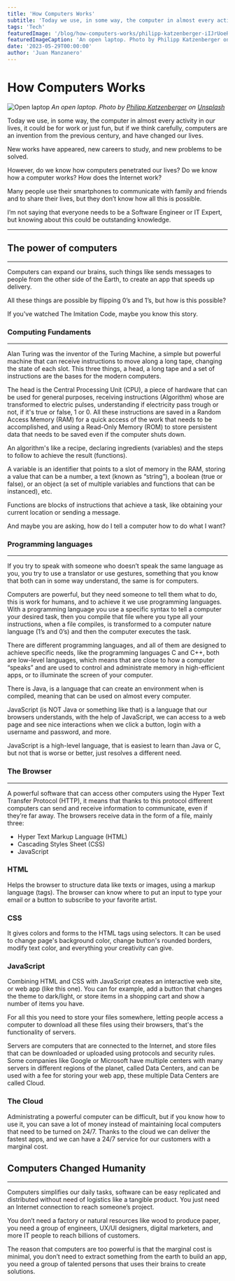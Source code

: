 ```yaml
---
title: 'How Computers Works'
subtitle: 'Today we use, in some way, the computer in almost every activity in our lives, being indispensable.'
tags: 'Tech'
featuredImage: '/blog/how-computers-works/philipp-katzenberger-iIJrUoeRoCQ-unsplash.jpg'
featuredImageCaption: 'An open laptop. Photo by Philipp Katzenberger on Unsplash'
date: '2023-05-29T00:00:00'
author: 'Juan Manzanero'
---
```


# How Computers Works

![Open laptop](/blog/how-computers-works/philipp-katzenberger-iIJrUoeRoCQ-unsplash.jpg)
_An open laptop. Photo by [Philipp Katzenberger](https://unsplash.com/@fantasyflip?utm_source=unsplash&utm_medium=referral&utm_content=creditCopyText') on [Unsplash](https://unsplash.com/photos/iIJrUoeRoCQ?utm_source=unsplash&utm_medium=referral&utm_content=creditCopyText)_

<PostData date='May 29, 2023' author='Juan Manzanero' />

Today we use, in some way, the computer in almost every activity in our lives, it could be for work or just fun, but if we think carefully, computers are an invention from the previous century, and have changed our lives.

New works have appeared, new careers to study, and new problems to be solved.

However, do we know how computers penetrated our lives? Do we know how a computer works? How does the Internet work?

Many people use their smartphones to communicate with family and friends and to share their lives, but they don’t know how all this is possible.

I’m not saying that everyone needs to be a Software Engineer or IT Expert, but knowing about this could be outstanding knowledge.

---

## The power of computers

---

Computers can expand our brains, such things like sends messages to people from the other side of the Earth, to create an app that speeds up delivery.

All these things are possible by flipping 0’s and 1’s, but how is this possible?

If you've watched The Imitation Code, maybe you know this story.

### Computing Fundaments

---

Alan Turing was the inventor of the Turing Machine, a simple but powerful machine that can receive instructions to move along a long tape, changing the state of each slot. This three things, a head, a long tape and a set of instructions are the bases for the modern computers.

The head is the Central Processing Unit (CPU), a piece of hardware that can be used for general purposes, receiving instructions (Algorithm) whose are transformed to electric pulses, understanding if electricity pass trough or not, if it's true or false, 1 or 0. All these instructions are saved in a Random Access Memory (RAM) for a quick access of the work that needs to be accomplished, and using a Read-Only Memory (ROM) to store persistent data that needs to be saved even if the computer shuts down.

An algorithm's like a recipe, declaring ingredients (variables) and the steps to follow to achieve the result (functions).

A variable is an identifier that points to a slot of memory in the RAM, storing a value that can be a number, a text (known as “string”), a boolean (true or false), or an object (a set of multiple variables and functions that can be instanced), etc.

Functions are blocks of instructions that achieve a task, like obtaining your current location or sending a message.

And maybe you are asking, how do I tell a computer how to do what I want?

### Programming languages

---

If you try to speak with someone who doesn’t speak the same language as you, you try to use a translator or use gestures, something that you know that both can in some way understand, the same is for computers.

Computers are powerful, but they need someone to tell them what to do, this is work for humans, and to achieve it we use programming languages. With a programming language you use a specific syntax to tell a computer your desired task, then you compile that file where you type all your instructions, when a file compiles, is transformed to a computer nature language (1’s and 0’s) and then the computer executes the task.

There are different programming languages, and all of them are designed to achieve specific needs, like the programming languages C and C++, both are low-level languages, which means that are close to how a computer “speaks” and are used to control and administrate memory in high-efficient apps, or to illuminate the screen of your computer.

There is Java, is a language that can create an environment when is compiled, meaning that can be used on almost every computer.

JavaScript (is NOT Java or something like that) is a language that our browsers understands, with the help of JavaScript, we can access to a web page and see nice interactions when we click a button, login with a username and password, and more.

JavaScript is a high-level language, that is easiest to learn than Java or C, but not that is worse or better, just resolves a different need.

### The Browser

---

A powerful software that can access other computers using the Hyper Text Transfer Protocol (HTTP), it means that thanks to this protocol different computers can send and receive information to communicate, even if they’re far away. The browsers receive data in the form of a file, mainly three:

- Hyper Text Markup Language (HTML)
- Cascading Styles Sheet (CSS)
- JavaScript

### HTML

Helps the browser to structure data like texts or images, using a markup language (tags). The browser can know where to put an input to type your email or a button to subscribe to your favorite artist.

### CSS

It gives colors and forms to the HTML tags using selectors. It can be used to change page's background color, change button's rounded borders, modify text color, and everything your creativity can give.

### JavaScript

Combining HTML and CSS with JavaScript creates an interactive web site, or web app (like this one). You can for example, add a button that changes the theme to dark/light, or store items in a shopping cart and show a number of items you have.

For all this you need to store your files somewhere, letting people access a computer to download all these files using their browsers, that's the functionality of servers.

Servers are computers that are connected to the Internet, and store files that can be downloaded or uploaded using protocols and security rules. Some companies like Google or Microsoft have multiple centers with many servers in different regions of the planet, called Data Centers, and can be used with a fee for storing your web app, these multiple Data Centers are called Cloud.

### The Cloud

Administrating a powerful computer can be difficult, but if you know how to use it, you can save a lot of money instead of maintaining local computers that need to be turned on 24/7. Thanks to the cloud we can deliver the fastest apps, and we can have a 24/7 service for our customers with a marginal cost.

## Computers Changed Humanity

---

Computers simplifies our daily tasks, software can be easy replicated and distributed without need of logistics like a tangible product. You just need an Internet connection to reach someone’s project.

You don’t need a factory or natural resources like wood to produce paper, you need a group of engineers, UX/UI designers, digital marketers, and more IT people to reach billions of customers.

The reason that computers are too powerful is that the marginal cost is minimal, you don’t need to extract something from the earth to build an app, you need a group of talented persons that uses their brains to create solutions.
